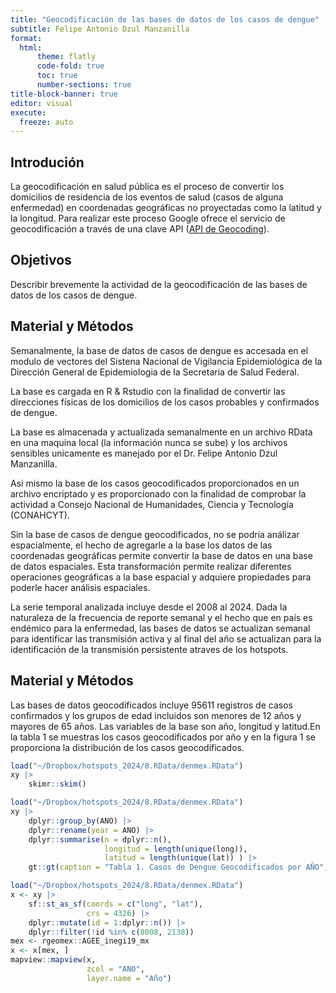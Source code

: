 ```yaml
---
title: "Geocodificación de las bases de datos de los casos de dengue"
subtitle: Felipe Antonio Dzul Manzanilla
format: 
  html:
      theme: flatly
      code-fold: true
      toc: true
      number-sections: true
title-block-banner: true
editor: visual
execute:
  freeze: auto
---
```


## Introdución

La geocodificación en salud pública es el proceso de convertir los domicilios de residencia de los eventos de salud (casos de alguna enfermedad) en coordenadas geográficas no proyectadas como la latitud y la longitud. Para realizar este proceso Google ofrece el servicio de geocodificación a través de una clave API ([API de Geocoding](https://developers.google.com/maps/documentation/geocoding/overview?hl=es-419)).

## Objetivos

Describir brevemente la actividad de la geocodificación de las bases de datos de los casos de dengue.

## Material y Métodos

Semanalmente, la base de datos de casos de dengue es accesada en el modulo de vectores del Sistena Nacional de Vigilancia Epidemiológica de la Dirección General de Epidemiologia de la Secretaria de Salud Federal.

La base es cargada en R & Rstudio con la finalidad de convertir las direcciones físicas de los domicilios de los casos probables y confirmados de dengue.

La base es almacenada y actualizada semanalmente en un archivo RData en una maquina local (la información nunca se sube) y los archivos sensibles unicamente es manejado por el Dr. Felipe Antonio Dzul Manzanilla.

Asi mismo la base de los casos geocodificados proporcionados en un archivo encriptado y es proporcionado con la finalidad de comprobar la actividad a Consejo Nacional de Humanidades, Ciencia y Tecnología (CONAHCYT).

Sin la base de casos de dengue geocodificados, no se podría análizar espacialmente, el hecho de agregarle a la base los datos de las coordenadas geográficas permite convertir la base de datos en una base de datos espaciales. Esta transformación permite realizar diferentes operaciones geográficas a la base espacial y adquiere propiedades para poderle hacer análisis espaciales.

La serie temporal analizada incluye desde el 2008 al 2024. Dada la naturaleza de la frecuencia de reporte semanal y el hecho que en país es endémico para la enfermedad, las bases de datos se actualizan semanal para identificar las transmisión activa y al final del año se actualizan para la identificación de la transmisión persistente atraves de los hotspots.

## Material y Métodos

Las bases de datos geocodificados incluye 95611 registros de casos confirmados y los grupos de edad incluidos son menores de 12 años y mayores de 65 años. Las variables de la base son año, longitud y latitud.En la tabla 1 se muestras los casos geocodificados por año y en la figura 1 se proporciona la distribución de los casos geocodificados.

```r
load("~/Dropbox/hotspots_2024/8.RData/denmex.RData")
xy |>
    skimr::skim()

```

```r
load("~/Dropbox/hotspots_2024/8.RData/denmex.RData")
xy |>
    dplyr::group_by(ANO) |>
    dplyr::rename(year = ANO) |>
    dplyr::summarise(n = dplyr::n(),
                     longitud = length(unique(long)),
                     latitud = length(unique(lat)) ) |>
    gt::gt(caption = "Tabla 1. Casos de Dengue Geocodificados por AÑO")

```

```r
load("~/Dropbox/hotspots_2024/8.RData/denmex.RData")
x <- xy |>
    sf::st_as_sf(coords = c("long", "lat"),
                 crs = 4326) |>
    dplyr::mutate(id = 1:dplyr::n()) |>
    dplyr::filter(!id %in% c(8008, 2138))
mex <- rgeomex::AGEE_inegi19_mx
x <- x[mex, ]
mapview::mapview(x,
                 zcol = "ANO",
                 layer.name = "Año")
```
